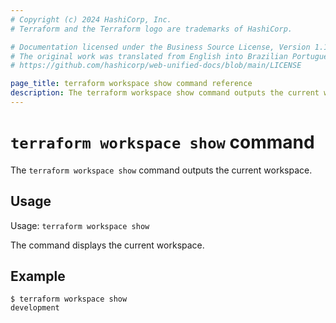 ```yaml
---
# Copyright (c) 2024 HashiCorp, Inc.
# Terraform and the Terraform logo are trademarks of HashiCorp.

# Documentation licensed under the Business Source License, Version 1.1.
# The original work was translated from English into Brazilian Portuguese.
# https://github.com/hashicorp/web-unified-docs/blob/main/LICENSE

page_title: terraform workspace show command reference
description: The terraform workspace show command outputs the current workspace.
---
```


# `terraform workspace show` command

The `terraform workspace show` command outputs the current workspace.

## Usage

Usage: `terraform workspace show`

The command displays the current workspace.

## Example

```
$ terraform workspace show
development
```
